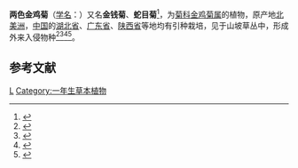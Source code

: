 {{Speciesbox
| genus = Coreopsis
| species = tinctoria
| authority = Nutt.
}}

'''两色金鸡菊'''（[[学名|学名]]：{{lang|la|''Coreopsis tinctoria''}}）又名'''金钱菊'''、'''蛇目菊'''<ref>{{cite journal|author=李桂兰|title=两色金鸡菊舌状花|journal=北方园艺|year=1992|issue=5|url=http://www.cnki.net/kcms/detail/detail.aspx?QueryID=1&CurRec=2&DbCode=CJFQ&dbname=CJFD7993&filename=BFYY199205038&uid=WEEvREcwSlJHSldRa1Fhak5Nc3ozRXBCbnFPelRVcVF3OGJlRUFNRCt5LzFxNVRQdWw0cUxyd1YvTnVnOG1RPQ==}}{{Dead link|date=2018年6月 |bot=InternetArchiveBot |fix-attempted=no }}</ref>，为[[菊科|菊科]][[金鸡菊属|金鸡菊属]]的植物，原产地[[北美洲|北美洲]]，[[中国|中国]]的[[湖北省|湖北省]]、[[广东省|广东省]]、[[陕西省|陕西省]]等地均有引种栽培，见于山坡草丛中，形成外来入侵物种<ref>{{cite web| url =http://www.bioinfo.cn/db05/KmzwSpecies.php?action=view&id=4638| title =两色金鸡菊| work =《中国高等植物数据库全库》| publisher =中国科学院微生物研究所| author =昆明植物研究所| accessdate =2009-02-25| deadurl =yes| archiveurl =https://web.archive.org/web/20160305055617/http://www.bioinfo.cn/db05/KmzwSpecies.php?action=view&id=4638| archivedate =2016-03-05}}</ref><ref>{{cite journal|author=朱世新； 覃海宁； 陈艺林|title=中国菊科植物外来种概述|journal=广西植物|year=2005|issue=1|url=http://www.cnki.net/kcms/detail/detail.aspx?QueryID=1&CurRec=7&DbCode=CJFQ&dbname=CJFD0305&filename=GXZW20050100D&uid=WEEvREcwSlJHSldRa1Fhak5Nc3ozRXBCbnFPelRVcVF3OGJlRUFNRCt5LzFxNVRQdWw0cUxyd1YvTnVnOG1RPQ==}}{{Dead link|date=2018年6月 |bot=InternetArchiveBot |fix-attempted=no }}</ref><ref>{{cite journal|author=屠玉麟|title=生物入侵——贵州的外来有害植物|journal=贵州环保科技|date=2002|issue=4|url=http://www.cnki.net/kcms/detail/detail.aspx?QueryID=1&CurRec=8&DbCode=CJFQ&dbname=CJFD9902&filename=GZHB200204000&uid=WEEvREcwSlJHSldRa1Fhak5Nc3ozRXBCbnFPelRVcVF3OGJlRUFNRCt5LzFxNVRQdWw0cUxyd1YvTnVnOG1RPQ==}}{{Dead link|date=2018年6月 |bot=InternetArchiveBot |fix-attempted=no }}</ref><ref>{{cite journal|author=赵磊； 葛刚； 刘以珍； 谭策铭|title=庐山保护区外来种子植物分析|journal=江西科学|year=2008|issue=1|url=http://www.cnki.net/kcms/detail/detail.aspx?QueryID=1&CurRec=6&DbCode=CJFQ&dbname=CJFD0608&filename=JSKX200801040&uid=WEEvREcwSlJHSldRa1Fhak5Nc3ozRXBCbnFPelRVcVF3OGJlRUFNRCt5LzFxNVRQdWw0cUxyd1YvTnVnOG1RPQ==}}{{Dead link|date=2018年6月 |bot=InternetArchiveBot |fix-attempted=no }}</ref>。

==参考文献==
{{reflist}}
{{Taxonbar|from=Q2631259}}

[[Category:金鸡菊属|L]]
[[Category:一年生草本植物|Category:一年生草本植物]]
